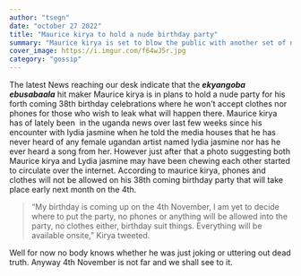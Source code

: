 ```yaml
---
author: "tsegn"
date: "october 27 2022"
title: "Maurice kirya to hold a nude birthday party"
summary: "Maurice kirya is set to blow the public with another set of nude birthday party"
cover_image: https://i.imgur.com/f64wJ5r.jpg
category: "gossip"
---
```


The latest News reaching our desk indicate that the <strong><em>ekyangoba ebusabaala</em></strong> hit maker Maurice kirya is in plans to hold a nude party for his forth coming 38th birthday celebrations where he won't accept clothes nor phones for those who wish to leak what will happen there. Maurice kirya has of lately been  in the uganda news over last few weeks since his encounter with lydia jasmine when he told the media houses that he has never heard of any female ugandan artist named lydia jasmine nor has he ever heard a song from her. However just after that a photo suggesting both Maurice kirya and Lydia jasmine may have been chewing each other started to circulate over the internet. According to maurice kirya, phones and clothes will not be allowed on his 38th coming birthday party that will take place early next month on the 4th. <blockquote>“My birthday is coming up on the 4th November, I am yet to decide where to put the party, no phones or anything will be allowed into the party, no clothes either, birthday suit things. Everything will be available onsite,” Kirya tweeted.</blockquote> Well for now no body knows whether he was just joking or uttering out dead truth. Anyway 4th November is not far and we shall see to it.
